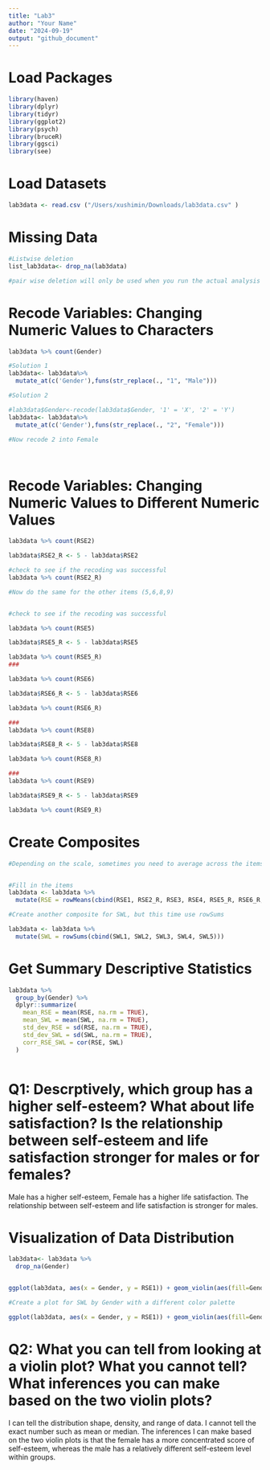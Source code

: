 ```yaml
---
title: "Lab3"
author: "Your Name"
date: "2024-09-19"
output: "github_document"
---
```


# Load Packages
```r
library(haven)
library(dplyr)
library(tidyr)
library(ggplot2)
library(psych)
library(bruceR)
library(ggsci)
library(see)

```

# Load Datasets
```r

lab3data <- read.csv ("/Users/xushimin/Downloads/lab3data.csv" )

```


# Missing Data
```r

#Listwise deletion
list_lab3data<- drop_na(lab3data)

#pair wise deletion will only be used when you run the actual analysis using "na.rm = TRUE"

```

# Recode Variables: Changing Numeric Values to Characters
```r

lab3data %>% count(Gender)

#Solution 1
lab3data<- lab3data%>%
  mutate_at(c('Gender'),funs(str_replace(., "1", "Male")))

#Solution 2

#lab3data$Gender<-recode(lab3data$Gender, '1' = 'X', '2' = 'Y')
lab3data<- lab3data%>%
  mutate_at(c('Gender'),funs(str_replace(., "2", "Female")))

#Now recode 2 into Female




```

# Recode Variables: Changing Numeric Values to Different Numeric Values
```r

lab3data %>% count(RSE2)

lab3data$RSE2_R <- 5 - lab3data$RSE2

#check to see if the recoding was successful
lab3data %>% count(RSE2_R)

#Now do the same for the other items (5,6,8,9)


#check to see if the recoding was successful

lab3data %>% count(RSE5)

lab3data$RSE5_R <- 5 - lab3data$RSE5

lab3data %>% count(RSE5_R)
###

lab3data %>% count(RSE6)

lab3data$RSE6_R <- 5 - lab3data$RSE6

lab3data %>% count(RSE6_R)

###
lab3data %>% count(RSE8)

lab3data$RSE8_R <- 5 - lab3data$RSE8

lab3data %>% count(RSE8_R)

###
lab3data %>% count(RSE9)

lab3data$RSE9_R <- 5 - lab3data$RSE9

lab3data %>% count(RSE9_R)


```


# Create Composites
```r

#Depending on the scale, sometimes you need to average across the items, other times you might need to sum 


#Fill in the items
lab3data <- lab3data %>%
  mutate(RSE = rowMeans(cbind(RSE1, RSE2_R, RSE3, RSE4, RSE5_R, RSE6_R, RSE7, RSE8_R, RSE9_R,RSE10)))

#Create another composite for SWL, but this time use rowSums

lab3data <- lab3data %>%
  mutate(SWL = rowSums(cbind(SWL1, SWL2, SWL3, SWL4, SWL5)))


```


# Get Summary Descriptive Statistics
```r

lab3data %>% 
  group_by(Gender) %>%
  dplyr::summarize(
    mean_RSE = mean(RSE, na.rm = TRUE), 
    mean_SWL = mean(SWL, na.rm = TRUE), 
    std_dev_RSE = sd(RSE, na.rm = TRUE), 
    std_dev_SWL = sd(SWL, na.rm = TRUE),
    corr_RSE_SWL = cor(RSE, SWL)  
  )



```

# Q1: Descrptively, which group has a higher self-esteem? What about life satisfaction? Is the relationship between self-esteem and life satisfaction stronger for males or for females? 

Male has a higher self-esteem, Female has a higher life satisfaction. The relationship between self-esteem and life satisfaction is stronger for males.


# Visualization of Data Distribution
```r

lab3data<- lab3data %>%
  drop_na(Gender)


ggplot(lab3data, aes(x = Gender, y = RSE1)) + geom_violin(aes(fill=Gender)) + scale_fill_simpsons() + theme_modern()

#Create a plot for SWL by Gender with a different color palette

ggplot(lab3data, aes(x = Gender, y = RSE1)) + geom_violin(aes(fill=Gender)) + scale_fill_viridis_d() + theme_modern()

```

# Q2: What you can tell from looking at a violin plot? What you cannot tell? What inferences you can make based on the two violin plots? 

I can tell the distribution shape, density, and range of data. I cannot tell the exact number such as mean or median. The inferences I can make based on the two violin plots is that the female has a more concentrated score of self-esteem, whereas the male has a relatively different self-esteem level within groups.